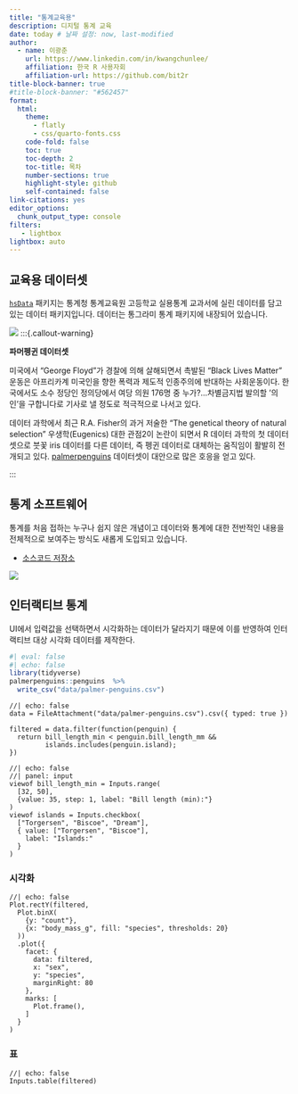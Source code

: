 ```yaml
---
title: "통계교육용"
description: 디지털 통계 교육
date: today # 날짜 설정: now, last-modified
author:
  - name: 이광춘
    url: https://www.linkedin.com/in/kwangchunlee/
    affiliation: 한국 R 사용자회
    affiliation-url: https://github.com/bit2r
title-block-banner: true
#title-block-banner: "#562457"
format:
  html:
    theme: 
      - flatly
      - css/quarto-fonts.css
    code-fold: false
    toc: true
    toc-depth: 2
    toc-title: 목차
    number-sections: true
    highlight-style: github    
    self-contained: false
link-citations: yes
editor_options: 
  chunk_output_type: console
filters:
   - lightbox
lightbox: auto  
---
```


## 교육용 데이터셋


[`hsData`](https://r2bit.com/hsData/) 패키지는 통계청 통계교육원 고등학교 실용통계 교과서에 실린 데이터를 담고 있는 데이터 패키지입니다. 데이터는 통그라미 통계 패키지에 내장되어 있습니다.


![](images/hsData.png)
:::{.callout-warning}

**파머펭귄 데이터셋**

미국에서 “George Floyd”가 경찰에 의해 살해되면서 촉발된 “Black Lives Matter” 운동은 아프리카계 미국인을 향한 폭력과 제도적 인종주의에 반대하는 사회운동이다. 한국에서도 소수 정당인 정의당에서 여당 의원 176명 중 누가?…차별금지법 발의할 ‘의인’을 구합니다로 기사로 낼 정도로 적극적으로 나서고 있다.

데이터 과학에서 최근 R.A. Fisher의 과거 저술한 “The genetical theory of natural selection” 우생학(Eugenics) 대한 관점2이 논란이 되면서 R 데이터 과학의 첫 데이터셋으로 붓꽃 iris 데이터를 다른 데이터, 즉 펭귄 데이터로 대체하는 움직임이 활발히 전개되고 있다. [palmerpenguins](https://allisonhorst.github.io/palmerpenguins/) 데이터셋이 대안으로 많은 호응을 얻고 있다.

:::

## 통계 소프트웨어

통계를 처음 접하는 누구나 쉽지 않은 개념이고 데이터와 통계에 대한 전반적인 내용을 전체적으로 보여주는 방식도 새롭게 도입되고 있습니다.

- [소스코드 저장소](https://github.com/bit2r/bitStat-HS)

![](images/BitStat-HS-teaching.gif)


## 인터랙티브 통계

UI에서 입력값을 선택하면서 시각화하는 데이터가 달라지기 때문에 이를 반영하여 인터랙티브 대상 시각화 데이터를 제작한다.


```r
#| eval: false
#| echo: false
library(tidyverse)
palmerpenguins::penguins  %>% 
  write_csv("data/palmer-penguins.csv")
```


```ojs
//| echo: false
data = FileAttachment("data/palmer-penguins.csv").csv({ typed: true })

filtered = data.filter(function(penguin) {
  return bill_length_min < penguin.bill_length_mm &&
         islands.includes(penguin.island);
})
```



```ojs
//| echo: false
//| panel: input
viewof bill_length_min = Inputs.range(
  [32, 50], 
  {value: 35, step: 1, label: "Bill length (min):"}
)
viewof islands = Inputs.checkbox(
  ["Torgersen", "Biscoe", "Dream"], 
  { value: ["Torgersen", "Biscoe"], 
    label: "Islands:"
  }
)
```


::: {.panel-tabset}

### 시각화

```ojs
//| echo: false
Plot.rectY(filtered, 
  Plot.binX(
    {y: "count"}, 
    {x: "body_mass_g", fill: "species", thresholds: 20}
  ))
  .plot({
    facet: {
      data: filtered,
      x: "sex",
      y: "species",
      marginRight: 80
    },
    marks: [
      Plot.frame(),
    ]
  }
)
```

### 표

```ojs
//| echo: false
Inputs.table(filtered)
```

:::

